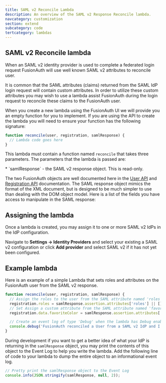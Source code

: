 ```yaml
---
title: SAML v2 Reconcile Lambda
description: An overview of the SAML v2 Response Reconcile lambda.
navcategory: customization
section: extend
subcategory: code
tertcategory: lambdas
---
```


## SAML v2 Reconcile lambda

When an SAML v2 identity provider is used to complete a federated login request FusionAuth will use well known SAML v2 attributes to reconcile user.

It is common that the SAML attributes (claims) returned from the SAML IdP login request will contain custom attributes. In order to utilize these custom attributes you may wish to use a lambda assist FusionAuth during the login request to reconcile these claims to the FusionAuth user.

When you create a new lambda using the FusionAuth UI we will provide you an empty function for you to implement. If you are using the API to create the lambda you will need to ensure your function has the following signature:

```javascript
function reconcile(user, registration, samlResponse) {
  // Lambda code goes here
}
```

This lambda must contain a function named `reconcile` that takes three parameters. The parameters that the lambda is passed are:

<ReconcileLambdaUserRegistrationParameters />
* `samlResponse` - the SAML v2 response object. This is read-only.

The two FusionAuth objects are well documented here in the [User API](/docs/apis/users) and [Registration API](/docs/apis/registrations) documentation. The SAML response object mimics the format of the XML document, but is designed to be much simpler to use than dealing with the DOM object model. Here is a list of the fields you have access to manipulate in the SAML response:

<SamlResponseFields />

## Assigning the lambda

Once a lambda is created, you may assign it to one or more SAML v2 IdPs in the IdP configuration.

Navigate to <strong>Settings -> Identity Providers</strong> and select your existing a SAML v2 configuration or click <strong>Add provider</strong> and select SAML v2 if it has not yet been configured.

## Example lambda

Here is an example of a simple Lambda that sets roles and attributes on the FusionAuth user from the SAML v2 response.

```javascript
function reconcile(user, registration, samlResponse) {
  // Assign the roles to the user from the SAML attribute named 'roles'
  registration.roles = samlResponse.assertion.attributes['roles'] || [];
  // Set Assign a custom attribute from the SAML attribute named 'favoriteColor'
  registration.data.favoriteColor = samlResponse.assertion.attributes['favoriteColor'];

  // Create an event log of type 'Debug' when the lambda has Debug enabled
  console.debug('FusionAuth reconciled a User from a SAML v2 IdP and I helped!');
}
```

During development if you want to get a better idea of what your IdP is returning in the `samlResponse` object, you may print the contents of this object to the Event Log to help you write the lambda. Add the following line of code to your lambda to dump the entire object to an informational event log.

```javascript
// Pretty print the samlResponse object to the Event Log
console.info(JSON.stringify(samlResponse, null, 2));
```
